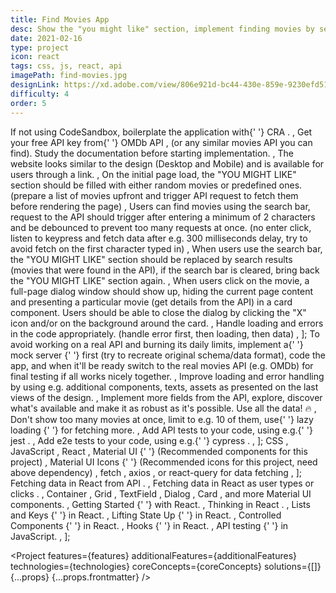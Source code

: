 ```yaml
---
title: Find Movies App
desc: Show the "you might like" section, implement finding movies by search term, and show details in a dialog window. Code it all using free OMDb API.
date: 2021-02-16
type: project
icon: react
tags: css, js, react, api
imagePath: find-movies.jpg
designLink: https://xd.adobe.com/view/806e921d-bc44-430e-859e-9230efd519a9-d53d/
difficulty: 4
order: 5
---
```




  <Text size="small">
    If not using CodeSandbox, boilerplate the application with{' '}
    <Link
      size="small"
      href="https://reactjs.org/docs/create-a-new-react-app.html"
    >
      CRA
    </Link>
    .
  </Text>,
  <Text size="small">
    Get your free API key from{' '}
    <Link size="small" href="http://www.omdbapi.com/apikey.aspx">
      OMDb API
    </Link>
    , (or any similar movies API you can find). Study the <Link
      href="http://www.omdbapi.com/"
      size="small"
    >
      documentation
    </Link> before starting implementation.
  </Text>,
  <Text size="small">
    The website looks similar to the design (Desktop and Mobile) and is
    available for users through a link.
  </Text>,
  <Text size="small">
    On the initial page load, the "YOU MIGHT LIKE" section should be filled with
    either random movies or predefined ones. (prepare a list of movies upfront
    and trigger API request to fetch them before rendering the page)
  </Text>,
  <Text size="small">
    Users can find movies using the search bar, request to the API should
    trigger after entering a minimum of 2 characters and be debounced to prevent
    too many requests at once. (no enter click, listen to keypress and fetch
    data after e.g. 300 milliseconds delay, try to avoid fetch on the first
    character typed in)
  </Text>,
  <Text size="small">
    When users use the search bar, the "YOU MIGHT LIKE" section should be
    replaced by search results (movies that were found in the API), if the
    search bar is cleared, bring back the "YOU MIGHT LIKE" section again.
  </Text>,
  <Text size="small">
    When users click on the movie, a full-page dialog window should show up,
    hiding the current page content and presenting a particular movie (get
    details from the API) in a card component. Users should be able to close the
    dialog by clicking the "X" icon and/or on the background around the card.
  </Text>,
  <Text size="small">
    Handle loading and errors in the code appropriately. (handle error first,
    then loading, then data)
  </Text>,
];

  <Text size="small">
    To avoid working on a real API and burning its daily limits, implement a{' '}
    <Link href="https://github.com/typicode/json-server" size="small">
      mock server
    </Link>{' '}
    first (try to recreate original schema/data format), code the app, and when
    it'll be ready switch to the real movies API (e.g. OMDb) for final testing
    if all works nicely together.
  </Text>,
  <Text size="small">
    Improve loading and error handling by using e.g. additional components,
    texts, assets as presented on the last views of the design.
  </Text>,
  <Text size="small">
    Implement more fields from the API, explore, discover what's available and
    make it as robust as it's possible. Use all the data! 🔥
  </Text>,
  <Text size="small">
    Don't show too many movies at once, limit to e.g. 10 of them, use{' '}
    <Link
      size="small"
      href="https://developer.mozilla.org/en-US/docs/Web/Performance/Lazy_loading"
    >
      lazy loading
    </Link>{' '}
    for fetching more.
  </Text>,
  <Text size="small">
    Add API tests to your code, using e.g.{' '}
    <Link size="small" href="https://jestjs.io/">
      jest
    </Link>
    .
  </Text>,
  <Text size="small">
    Add e2e tests to your code, using e.g.{' '}
    <Link size="small" href="https://www.cypress.io/">
      cypress
    </Link>
    .
  </Text>,
];

  <Text size="small">
    <Link size="small" href="https://www.w3schools.com/css/">
      CSS
    </Link>
  </Text>,
  <Text size="small">
    <Link size="small" href="https://javascript.info/">
      JavaScript
    </Link>
  </Text>,
  <Text size="small">
    <Link size="small" href="https://reactjs.org/">
      React
    </Link>
  </Text>,
  <Text size="small">
    <Link size="small" href="https://material-ui.com/">
      Material UI
    </Link>{' '}
    (Recommended components for this project)
  </Text>,
  <Text size="small">
    <Link size="small" href="https://material-ui.com/components/icons/#icons">
      Material UI Icons
    </Link>{' '}
    (Recommended icons for this project, need above dependency)
  </Text>,
  <Text size="small">
    <Link
      size="small"
      href="https://developer.mozilla.org/en-US/docs/Web/API/Fetch_API/Using_Fetch"
    >
      fetch
    </Link>
    , <Link size="small" href="https://github.com/axios/axios">
      axios
    </Link>, or <Link
      size="small"
      href="https://github.com/tannerlinsley/react-query"
    >
      react-query
    </Link> for data fetching
  </Text>,
];

  <Text size="small">
    <GatsbyLink to="/blog/how-to-fetch-data-in-react-using-pokeapi/">
      Fetching data in React from API
    </GatsbyLink>
    .
  </Text>,
  <Text size="small">
    <GatsbyLink to="/blog/fetch-data-in-react-as-user-types-or-clicks/">
      Fetching data in React as user types or clicks
    </GatsbyLink>
    .
  </Text>,
  <Text size="small">
    <Link size="small" href="https://material-ui.com/components/container/">
      Container
    </Link>
    , <Link size="small" href="https://material-ui.com/components/grid/">
      Grid
    </Link>, <Link
      size="small"
      href="https://material-ui.com/components/text-fields/#text-field"
    >
      TextField
    </Link>, <Link
      size="small"
      href="https://material-ui.com/components/dialogs/#dialog"
    >
      Dialog
    </Link>, <Link
      size="small"
      href="https://material-ui.com/components/cards/#card"
    >
      Card
    </Link>, and more Material UI components.
  </Text>,
  <Text size="small">
    <Link size="small" href="https://reactjs.org/docs/getting-started.html">
      Getting Started
    </Link>{' '}
    with React.
  </Text>,
  <Text size="small">
    <Link size="small" href="https://reactjs.org/docs/thinking-in-react.html">
      Thinking in React
    </Link>
    .
  </Text>,
  <Text size="small">
    <Link size="small" href="https://reactjs.org/docs/lists-and-keys.html">
      Lists and Keys
    </Link>{' '}
    in React.
  </Text>,
  <Text size="small">
    <Link size="small" href="https://reactjs.org/docs/lifting-state-up.html">
      Lifting State Up
    </Link>{' '}
    in React.
  </Text>,
  <Text size="small">
    <Link
      size="small"
      href="https://reactjs.org/docs/forms.html#controlled-components"
    >
      Controlled Components
    </Link>{' '}
    in React.
  </Text>,
  <Text size="small">
    <Link size="small" href="https://reactjs.org/docs/hooks-intro.html">
      Hooks
    </Link>{' '}
    in React.
  </Text>,
  <Text size="small">
    <Link
      size="small"
      href="https://hackernoon.com/api-testing-with-jest-d1ab74005c0a"
    >
      API testing
    </Link>{' '}
    in JavaScript.
  </Text>,
];

<Project
  features={features}
  additionalFeatures={additionalFeatures}
  technologies={technologies}
  coreConcepts={coreConcepts}
  solutions={[]}
  {...props}
  {...props.frontmatter}
/>
